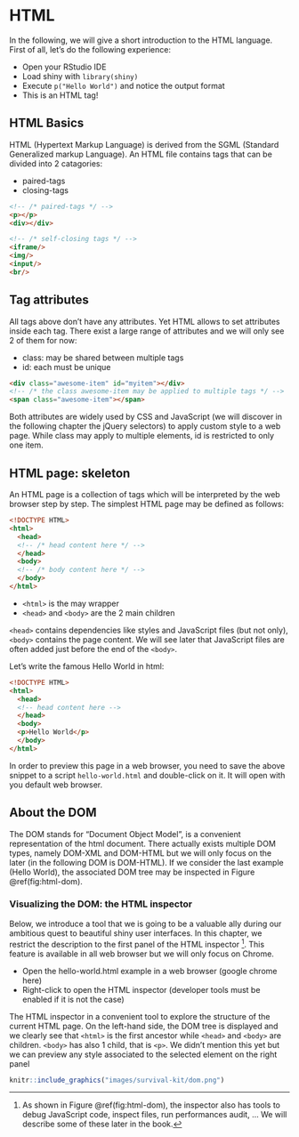 # HTML {#survival-kit-html}
In the following, we will give a short introduction to the HTML language. First of all, let's do the following experience:

  - Open your RStudio IDE
  - Load shiny with `library(shiny)`
  - Execute `p("Hello World")` and notice the output format
  - This is an HTML tag!

## HTML Basics
HTML (Hypertext Markup Language) is derived from the SGML (Standard Generalized markup Language). An HTML file contains tags that can be divided into 2 catagories:

  - paired-tags
  - closing-tags

```html
<!-- /* paired-tags */ -->
<p></p>
<div></div>

<!-- /* self-closing tags */ -->
<iframe/>
<img/>
<input/>
<br/>
```

## Tag attributes
All tags above don't have any attributes. Yet HTML allows to set attributes inside each tag. There exist a large range of attributes and we will only see 2 of them for now:

  - class: may be shared between multiple tags
  - id: each must be unique
  
```html
<div class="awesome-item" id="myitem"></div>
<!-- /* the class awesome-item may be applied to multiple tags */ -->
<span class="awesome-item"></span>
```

Both attributes are widely used by CSS and JavaScript (we will discover in the following chapter the jQuery selectors) to apply custom style to a web page. While class may apply to multiple elements, id is restricted to only one item.


## HTML page: skeleton
An HTML page is a collection of tags which will be interpreted by the web browser step by step. The simplest HTML page may be defined as follows:

```html
<!DOCTYPE HTML>
<html>
  <head>
  <!-- /* head content here */ -->
  </head>
  <body>
  <!-- /* body content here */ -->
  </body>
</html>
```

  - `<html>` is the may wrapper
  - `<head>` and `<body>` are the 2 main children
  
`<head>` contains dependencies like styles and JavaScript files (but not only), `<body>` contains the page content. We will see later that JavaScript files are often added just before the end of the `<body>`.
  
Let's write the famous Hello World in html:
  
```html
<!DOCTYPE HTML>
<html>
  <head>
  <!-- head content here -->
  </head>
  <body>
  <p>Hello World</p>
  </body>
</html>
```

In order to preview this page in a web browser, you need to save the above snippet to a script `hello-world.html` and double-click on it. It will open with you default web browser.


## About the DOM
The DOM stands for "Document Object Model", is a convenient representation of the html document. There actually exists multiple DOM types, namely DOM-XML and DOM-HTML but we will only focus on the later (in the following DOM is DOM-HTML).
If we consider the last example (Hello World), the associated DOM tree may be inspected in Figure \@ref(fig:html-dom).

### Visualizing the DOM: the HTML inspector
Below, we introduce a tool that we is going to be a valuable ally during our ambitious quest to beautiful shiny user interfaces. In this chapter, we restrict the description to the first panel of the HTML inspector [^inspector]. This feature is available in all web browser but we will only focus on Chrome.

   - Open the hello-world.html example in a web browser (google chrome here)
   - Right-click to open the HTML inspector (developer tools must be enabled if it is not the case)
   
The HTML inspector in a convenient tool to explore the structure of the current HTML page. On the left-hand side, the DOM tree is displayed and we clearly see that `<html>` is the first ancestor while `<head>` and `<body>` are children. `<body>` has also 1 child, that is `<p>`. We didn't mention this yet but we can preview any style associated to the selected element on the right panel 

```r
knitr::include_graphics("images/survival-kit/dom.png")
```

[^inspector]: As shown in Figure \@ref(fig:html-dom), the inspector also has tools to debug JavaScript code, inspect files, run performances audit, ... We will describe some of these later in the book.